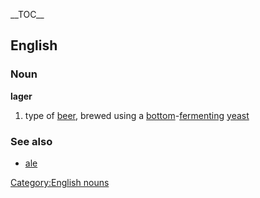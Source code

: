 {{wikipedia}}__TOC__
==English==
===Noun===
[[Category:English nouns]]
'''lager'''
#type of [[beer]], brewed using a [[bottom]]-[[ferment]]ing [[yeast]] 

===See also===
*[[ale]]